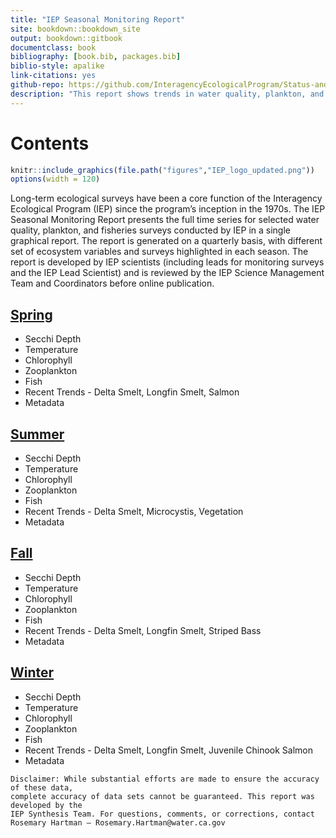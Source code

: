```yaml
--- 
title: "IEP Seasonal Monitoring Report"
site: bookdown::bookdown_site
output: bookdown::gitbook
documentclass: book
bibliography: [book.bib, packages.bib]
biblio-style: apalike
link-citations: yes
github-repo: https://github.com/InteragencyEcologicalProgram/Status-and-Trends
description: "This report shows trends in water quality, plankton, and fish across multiple IEP surveys."
---
```


# Contents

```r
knitr::include_graphics(file.path("figures","IEP_logo_updated.png"))
options(width = 120)
```


 Long-term ecological surveys have been a core function of the Interagency Ecological Program (IEP) since the program’s inception in the 1970s. The IEP Seasonal Monitoring Report presents the full time series for selected water quality, plankton, and fisheries surveys conducted by IEP in a single graphical report.  The report is generated on a quarterly basis, with different set of ecosystem variables and surveys highlighted in each season. The report is developed by IEP scientists (including leads for monitoring surveys and the IEP Lead Scientist) and is reviewed by the IEP Science Management Team and Coordinators before online publication. 


<h2>[Spring](Spring.html)</h2>
  * Secchi Depth
  * Temperature
  * Chlorophyll
  * Zooplankton
  * Fish
  * Recent Trends - Delta Smelt, Longfin Smelt, Salmon
  * Metadata

<h2>[Summer](Summer.html)</h2>
  * Secchi Depth
  * Temperature
  * Chlorophyll
  * Zooplankton
  * Fish
  * Recent Trends - Delta Smelt, Microcystis, Vegetation
  * Metadata

<h2>[Fall](Fall.html)</h2>
  * Secchi Depth
  * Temperature
  * Chlorophyll
  * Zooplankton
  * Fish
  * Recent Trends - Delta Smelt, Longfin Smelt, Striped Bass
  * Metadata

<h2>[Winter](Winter.html)</h2>
  * Secchi Depth
  * Temperature
  * Chlorophyll
  * Zooplankton
  * Fish
  * Recent Trends - Delta Smelt, Longfin Smelt, Juvenile Chinook Salmon
  * Metadata

```block
Disclaimer: While substantial efforts are made to ensure the accuracy of these data, 
complete accuracy of data sets cannot be guaranteed. This report was developed by the 
IEP Synthesis Team. For questions, comments, or corrections, contact 
Rosemary Hartman – Rosemary.Hartman@water.ca.gov
```


